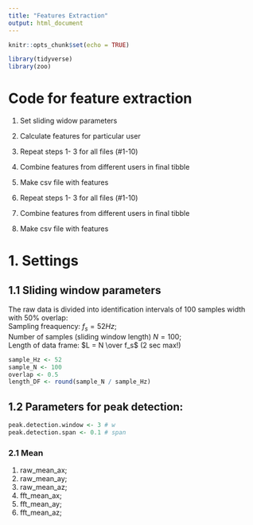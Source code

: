 ```yaml
---
title: "Features Extraction"
output: html_document
---
```


```r
knitr::opts_chunk$set(echo = TRUE)

library(tidyverse)
library(zoo)
```

# Code for feature extraction

1. Set sliding widow parameters
2. Calculate features for particular user  
2. Repeat steps 1- 3 for all files (#1-10)  
3. Combine features from different users in final tibble  
4. Make csv file with features  

4. Repeat steps 1- 3 for all files (#1-10)  
5. Combine features from different users in final tibble  
6. Make csv file with features  
  
# 1. Settings

## 1.1 Sliding window parameters
   
The raw data is divided into identification intervals of 100 samples width with 50% overlap:  
Sampling freaquency: $f_s = 52 Hz$;  
Number of samples (sliding window length) $N = 100$;  
Length of data frame: $L = N \over f_s$ (2 sec max!)
```r
sample_Hz <- 52
sample_N <- 100 
overlap <- 0.5
length_DF <- round(sample_N / sample_Hz)
```

## 1.2 Parameters for peak detection:
```r
peak.detection.window <- 3 # w
peak.detection.span <- 0.1 # span
```

### 2.1 Mean  
1) raw_mean_ax;  
2) raw_mean_ay;  
3) raw_mean_az;
4) fft_mean_ax;  
5) fft_mean_ay;  
6) fft_mean_az;  

  

